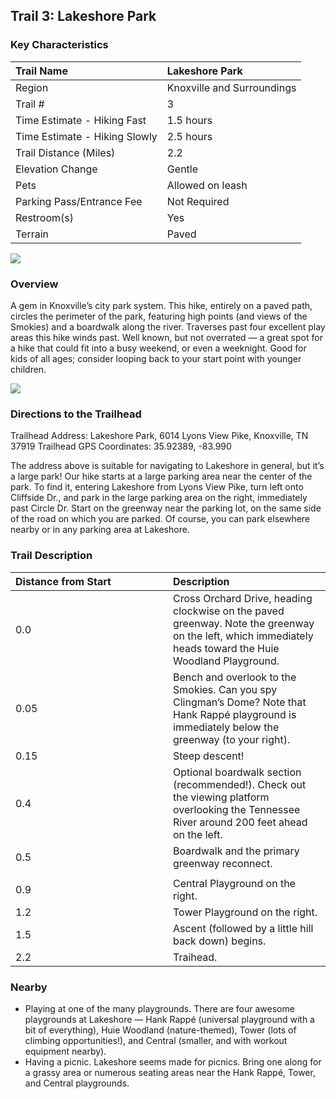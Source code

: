 ## Trail 3: Lakeshore Park


### Key Characteristics

| Trail Name                    | Lakeshore Park             |
|:------------------------------|:---------------------------|
| Region                        | Knoxville and Surroundings |
| Trail \#                      | 3                          |
| Time Estimate - Hiking Fast   | 1.5 hours                  |
| Time Estimate - Hiking Slowly | 2.5 hours                  |
| Trail Distance (Miles)        | 2.2                        |
| Elevation Change              | Gentle                     |
| Pets                          | Allowed on leash           |
| Parking Pass/Entrance Fee     | Not Required               |
| Restroom(s)                   | Yes                        |
| Terrain                       | Paved                      |

![](maps/trail-03-map.jpeg)

### Overview

A gem in Knoxville's city park system.
This hike, entirely on a paved path, circles the perimeter of the park, featuring high points (and views of the Smokies) and a boardwalk along the river.
Traverses past four excellent play areas this hike winds past.
Well known, but not overrated — a great spot for a hike that could fit into a busy weekend, or even a weeknight.
Good for kids of all ages; consider looping back to your start point with younger children.

![](img/trail-03-figure-01.jpg)

### Directions to the Trailhead

Trailhead Address: Lakeshore Park, 6014 Lyons View Pike, Knoxville, TN 37919
Trailhead GPS Coordinates: 35.92389, -83.990

The address above is suitable for navigating to Lakeshore in general, but it's a large park!
Our hike starts at a large parking area near the center of the park.
To find it, entering Lakeshore from Lyons View Pike, turn left onto Cliffside Dr., and park in the large parking area on the right, immediately past Circle Dr. Start on the greenway near the parking lot, on the same side of the road on which you are parked.
Of course, you can park elsewhere nearby or in any parking area at Lakeshore.

### Trail Description

| Distance from Start | Description                                                                                                                                               |
|:-----------------------------------|:-----------------------------------|
| 0.0                 | Cross Orchard Drive, heading clockwise on the paved greenway. Note the greenway on the left, which immediately heads toward the Huie Woodland Playground. |
| 0.05                | Bench and overlook to the Smokies. Can you spy Clingman's Dome? Note that Hank Rappé playground is immediately below the greenway (to your right).        |
| 0.15                | Steep descent!                                                                                                                                            |
| 0.4                 | Optional boardwalk section (recommended!). Check out the viewing platform overlooking the Tennessee River around 200 feet ahead on the left.              |
| 0.5                 | Boardwalk and the primary greenway reconnect.                                                                                                             |
|                     |                                                                                                                                                           |
| 0.9                 | Central Playground on the right.                                                                                                                          |
| 1.2                 | Tower Playground on the right.                                                                                                                            |
| 1.5                 | Ascent (followed by a little hill back down) begins.                                                                                                      |
| 2.2                 | Traihead.                                                                                                                                                 |

### Nearby

-   Playing at one of the many playgrounds. There are four awesome playgrounds at Lakeshore --- Hank Rappé (universal playground with a bit of everything), Huie Woodland (nature-themed), Tower (lots of climbing opportunities!), and Central (smaller, and with workout equipment nearby).
-   Having a picnic. Lakeshore seems made for picnics. Bring one along for a grassy area or numerous seating areas near the Hank Rappé, Tower, and Central playgrounds.

